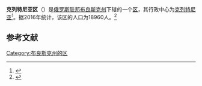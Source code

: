 {{Infobox Settlement
| official_name = 克列特尼亚区
| native_name = Клетнянский район
| image_flag = 
| image_shield = 
| image_map = Kletnyansky raion Bryansk obl.png 
| settlement_type = [[区_(苏联)|区]]
| subdivision_type = [[国家|国家]]
| subdivision_type1 = [[州_(俄罗斯)|州]]
| subdivision_name = {{RUS}}
| subdivision_name1 = [[布良斯克州|布良斯克州]]
| seat_type = 行政中心
| seat = [[克列特尼亚|克列特尼亚]]
| population_as_of=2016
| population_footnotes = <ref name=stat />
| population_total = 18960
| timezone = [[莫斯科时间|MSK]]
| utc_offset = +3
}}
'''克列特尼亚区'''（{{lang-ru|Клетнянский район}}）是[[俄罗斯联邦|俄罗斯联邦]][[布良斯克州|布良斯克州]]下辖的一个[[区_(苏联)|区]]，其行政中心为[[克列特尼亚|克列特尼亚]]<ref name="I͡Uferev1992">{{cite book|author=Oleg Vasilʹevich I͡Uferev|title=Business-map Russia: Russia, the Central Region|url=https://books.google.com/books?id=fuciAQAAMAAJ&pg=PA41|year=1992|publisher=MP "NIK"|isbn=978-5-87484-003-7|pages=41–45|access-date=2020-11-27|archive-date=2020-12-04|archive-url=https://web.archive.org/web/20201204154907/https://books.google.com/books?id=fuciAQAAMAAJ&pg=PA41|dead-url=no}}</ref>。据2016年统计，该区的人口为18960人。<ref name=stat>{{cite web |url=http://bryansk.gks.ru/wps/wcm/connect/rosstat_ts/bryansk/resources/5ba68a8047169cd3b972b987789c42f5/Nas-2016.htm |title=Оценка численности населения Брянской области по городским округам и муниципальным районам на 1 января 2016 года |accessdate=2016-04-14 |archiveurl=https://www.webcitation.org/6gl1URp6z?url=http://bryansk.gks.ru/wps/wcm/connect/rosstat_ts/bryansk/resources/5ba68a8047169cd3b972b987789c42f5/Nas-2016.htm |archivedate=2016-04-14 |language=ru |deadurl=yes }}</ref>

== 参考文献 ==
{{reflist}}

{{Russia-stub}}

[[Category:布良斯克州的区|Category:布良斯克州的区]]